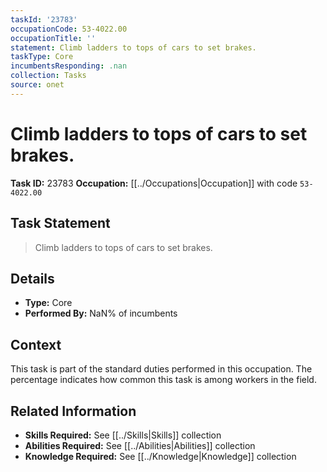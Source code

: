 ```yaml
---
taskId: '23783'
occupationCode: 53-4022.00
occupationTitle: ''
statement: Climb ladders to tops of cars to set brakes.
taskType: Core
incumbentsResponding: .nan
collection: Tasks
source: onet
---
```

# Climb ladders to tops of cars to set brakes.

**Task ID:** 23783
**Occupation:** [[../Occupations|Occupation]] with code `53-4022.00`

## Task Statement

> Climb ladders to tops of cars to set brakes.

## Details

- **Type:** Core
- **Performed By:** NaN% of incumbents

## Context

This task is part of the standard duties performed in this occupation. The percentage indicates how common this task is among workers in the field.

## Related Information

- **Skills Required:** See [[../Skills|Skills]] collection
- **Abilities Required:** See [[../Abilities|Abilities]] collection
- **Knowledge Required:** See [[../Knowledge|Knowledge]] collection

